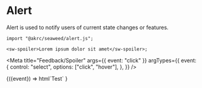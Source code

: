 
# Alert

Alert is used to notify users of current state changes or features.

```tsx
import "@akrc/seaweed/alert.js";

<sw-spoiler>Lorem ipsum dolor sit amet</sw-spoiler>;
```

<Meta
    title="Feedback/Spoiler"
    args={{
        event: "click"
    }}
    argTypes={{
        event: {
            control: "select",
            options: ["click", "hover"],
        },
    }}
/>

<Canvas>
    <Story name="Page">
        {({event}) =>
            html`<sw-spoiler event=${event}>Test</sw-spoiler>`
        }
    </Story>
</Canvas>
